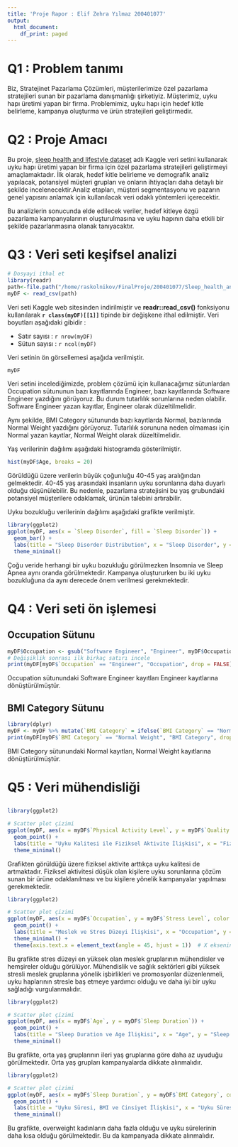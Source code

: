 ```yaml
---
title: 'Proje Rapor : Elif Zehra Yılmaz 200401077'
output:
  html_document:
    df_print: paged
---
```


# Q1 : Problem tanımı

Biz, Stratejinet Pazarlama Çözümleri, müşterilerimize özel pazarlama stratejileri sunan bir pazarlama danışmanlığı şirketiyiz. Müşterimiz, uyku hapı üretimi yapan bir firma. Problemimiz, uyku hapı için hedef kitle belirleme, kampanya oluşturma ve ürün stratejileri geliştirmedir.

# Q2 : Proje Amacı

Bu proje, [sleep health and lifestyle dataset](https://www.kaggle.com/datasets/uom190346a/sleep-health-and-lifestyle-dataset) adlı Kaggle veri setini kullanarak uyku hapı üretimi yapan bir firma için özel pazarlama stratejileri geliştirmeyi amaçlamaktadır. İlk olarak, hedef kitle belirleme ve demografik analiz yapılacak, potansiyel müşteri grupları ve onların ihtiyaçları daha detaylı bir şekilde incelenecektir.Analiz etapları, müşteri segmentasyonu ve pazarın genel yapısını anlamak için kullanılacak veri odaklı yöntemleri içerecektir.

Bu analizlerin sonucunda elde edilecek veriler, hedef kitleye özgü pazarlama kampanyalarının oluşturulmasına ve uyku hapının daha etkili bir şekilde pazarlanmasına olanak tanıyacaktır.

# Q3 : Veri seti keşifsel analizi

```r
# Dosyayi ithal et
library(readr)
path<-file.path("/home/raskolnikov/FinalProje/200401077/Sleep_health_and_lifestyle_dataset.csv")
myDF <- read_csv(path)
```

Veri seti Kaggle web sitesinden indirilmiştir ve **readr::read_csv()** fonksiyonu kullanılarak **`r class(myDF)[[1]]`** tipinde bir değişkene ithal edilmiştir. Veri boyutları aşağıdaki gibidir :

-   Satır sayısı : `r nrow(myDF)`
-   Sütun sayısı : `r ncol(myDF)`

Veri setinin ön görsellemesi aşağıda verilmiştir.

```r
myDF
```

Veri setini incelediğimizde, problem çözümü için kullanacağımız sütunlardan Occupation sütununun bazı kayıtlarında Engineer, bazı kayıtlarında Software Engineer yazdığını görüyoruz. Bu durum tutarlılık sorunlarına neden olabilir. Software Engineer yazan kayıtlar, Engineer olarak düzeltilmelidir.

Aynı şekilde, BMI Category sütununda bazı kayıtlarda Normal, bazılarında Normal Weight yazdığını görüyoruz. Tutarlılık sorununa neden olmaması için Normal yazan kayıtlar, Normal Weight olarak düzeltilmelidir.

Yaş verilerinin dağılımı aşağıdaki histogramda gösterilmiştir.

```r
hist(myDF$Age, breaks = 20)
```

Görüldüğü üzere verilerin büyük çoğunluğu 40-45 yaş aralığından gelmektedir. 40-45 yaş arasındaki insanların uyku sorunlarına daha duyarlı olduğu düşünülebilir. Bu nedenle, pazarlama stratejisini bu yaş grubundaki potansiyel müşterilere odaklamak, ürünün talebini artırabilir.

Uyku bozukluğu verilerinin dağılımı aşağıdaki grafikte verilmiştir.

```r
library(ggplot2)
ggplot(myDF, aes(x = `Sleep Disorder`, fill = `Sleep Disorder`)) +
  geom_bar() +
  labs(title = "Sleep Disorder Distribution", x = "Sleep Disorder", y = "Count") +
  theme_minimal()

```

Çoğu veride herhangi bir uyku bozukluğu görülmezken Insomnia ve Sleep Apnea aynı oranda görülmektedir. Kampanya oluştururken bu iki uyku bozukluğuna da aynı derecede önem verilmesi gerekmektedir.

# Q4 : Veri seti ön işlemesi

## Occupation Sütunu

```r
myDF$Occupation <- gsub("Software Engineer", "Engineer", myDF$Occupation)
# Değişiklik sonrası ilk birkaç satırı incele
print(myDF[myDF$`Occupation` == "Engineer", "Occupation", drop = FALSE])
```

Occupation sütunundaki Software Engineer kayıtları Engineer kayıtlarına dönüştürülmüştür.

## BMI Category Sütunu

```r
library(dplyr)
myDF <- myDF %>% mutate(`BMI Category` = ifelse(`BMI Category` == "Normal", "Normal Weight", `BMI Category`))
print(myDF[myDF$`BMI Category` == "Normal Weight", "BMI Category", drop = FALSE])

```

BMI Category sütunundaki Normal kayıtları, Normal Weight kayıtlarına dönüştürülmüştür.

# Q5 : Veri mühendisliği

## 

```r
library(ggplot2)

# Scatter plot çizimi
ggplot(myDF, aes(x = myDF$`Physical Activity Level`, y = myDF$`Quality of Sleep`, color = myDF$`Physical Activity Level`)) +
  geom_point() +
  labs(title = "Uyku Kalitesi ile Fiziksel Aktivite İlişkisi", x = "Fiziksel Aktivite", y = "Uyku Kalitesi") +
  theme_minimal()
```

Grafikten görüldüğü üzere fiziksel aktivite arttıkça uyku kalitesi de artmaktadır. Fiziksel aktivitesi düşük olan kişilere uyku sorunlarına çözüm sunan bir ürüne odaklanılması ve bu kişilere yönelik kampanyalar yapılması gerekmektedir.

```r
library(ggplot2)

# Scatter plot çizimi
ggplot(myDF, aes(x = myDF$`Occupation`, y = myDF$`Stress Level`, color = Occupation)) +
  geom_point() +
  labs(title = "Meslek ve Stres Düzeyi İlişkisi", x = "Occupation", y = "Stress Level") +
  theme_minimal() +
  theme(axis.text.x = element_text(angle = 45, hjust = 1))  # X eksenindeki metinleri 45 derece açıyla çevir
```

Bu grafikte stres düzeyi en yüksek olan meslek gruplarının mühendisler ve hemşireler olduğu görülüyor. Mühendislik ve sağlık sektörleri gibi yüksek stresli meslek gruplarına yönelik işbirlikleri ve promosyonlar düzenlenmeli, uyku haplarının stresle baş etmeye yardımcı olduğu ve daha iyi bir uyku sağladığı vurgulanmalıdır.

```r
library(ggplot2)

# Scatter plot çizimi
ggplot(myDF, aes(x = myDF$`Age`, y = myDF$`Sleep Duration`)) +
  geom_point() +
  labs(title = "Sleep Duration ve Age İlişkisi", x = "Age", y = "Sleep Duration") +
  theme_minimal()
```

Bu grafikte, orta yaş gruplarının ileri yaş gruplarına göre daha az uyuduğu görülmektedir. Orta yaş grupları kampanyalarda dikkate alınmalıdır.

```r
library(ggplot2)

# Scatter plot çizimi
ggplot(myDF, aes(x = myDF$`Sleep Duration`, y = myDF$`BMI Category`, color = Gender)) +
  geom_point() +
  labs(title = "Uyku Süresi, BMI ve Cinsiyet İlişkisi", x = "Uyku Süresi", y = "BMI") +
  theme_minimal()

```

Bu grafikte, overweight kadınların daha fazla olduğu ve uyku sürelerinin daha kısa olduğu görülmektedir. Bu da kampanyada dikkate alınmalıdır.
